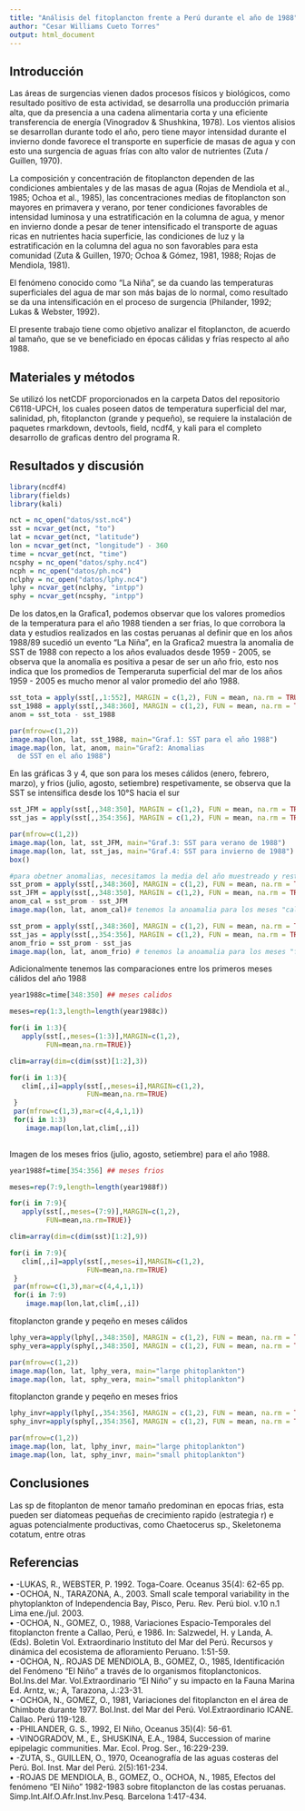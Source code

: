 ```yaml
---
title: "Análisis del fitoplancton frente a Perú durante el año de 1988"
author: "Cesar Williams Cueto Torres"
output: html_document
---
```


## Introducción

Las áreas de surgencias vienen dados procesos físicos y biológicos, como resultado positivo de esta actividad, se desarrolla una producción primaria alta, que da presencia a una cadena alimentaria corta y una eficiente transferencia de energía (Vinogradov & Shushkina, 1978).
Los vientos alisios se desarrollan durante todo el año, pero tiene mayor intensidad durante el invierno donde favorece el transporte en superficie de masas de agua y con esto una surgencia de aguas frías con alto valor de nutrientes (Zuta / Guillen, 1970).

La composición y concentración de fitoplancton dependen de las condiciones ambientales y de las masas de agua (Rojas de Mendiola et al., 1985; Ochoa et al., 1985), las concentraciones medias de fitoplancton son mayores en primavera y verano, por tener condiciones favorables de intensidad luminosa y una estratificación en la columna de agua, y menor en invierno donde a pesar de tener intensificado el transporte de aguas ricas en nutrientes hacia superficie, las condiciones de luz y la estratificación en la columna del agua no son favorables para esta comunidad (Zuta & Guillen, 1970; Ochoa & Gómez, 1981, 1988; Rojas de Mendiola, 1981).

El fenómeno conocido como “La Niña”, se da cuando las temperaturas superficiales del agua de mar son más bajas de lo normal, como resultado se da una intensificación en el proceso de surgencia (Philander, 1992; Lukas & Webster, 1992).

El presente trabajo tiene como objetivo analizar el fitoplancton, de acuerdo al tamaño, que se ve beneficiado en épocas cálidas y frías respecto al año 1988.


## Materiales y métodos

Se utilizó los netCDF proporcionados en la carpeta Datos del repositorio C6118-UPCH, los cuales poseen datos de temperatura superficial del mar, salinidad, ph, fitoplancton (grande y pequeño), se requiere la instalación de paquetes rmarkdown, devtools, field, ncdf4, y kali para el completo desarrollo de graficas dentro del programa R.

## Resultados y discusión

```r
library(ncdf4)
library(fields)
library(kali)

nct = nc_open("datos/sst.nc4")
sst = ncvar_get(nct, "to")
lat = ncvar_get(nct, "latitude")
lon = ncvar_get(nct, "longitude") - 360
time = ncvar_get(nct, "time")
ncsphy = nc_open("datos/sphy.nc4")
ncph = nc_open("datos/ph.nc4")
nclphy = nc_open("datos/lphy.nc4")
lphy = ncvar_get(nclphy, "intpp")
sphy = ncvar_get(ncsphy, "intpp")

```

De los datos,en la Grafica1, podemos observar que los valores promedios de la temperatura para el año 1988 tienden a ser frias, lo que corrobora la data y estudios realizados en las costas peruanas al definir que en los años 1988/89 sucedió un evento "La Niña", en la Grafica2 muestra la anomalia de SST de 1988 con repecto a los años evaluados desde 1959 - 2005, se observa que la anomalia es positiva a pesar de ser un año frio, esto nos indica que los promedios de Temperaruta superficial del mar de los años 1959 - 2005 es mucho menor al valor promedio del año 1988.

```r
sst_tota = apply(sst[,,1:552], MARGIN = c(1,2), FUN = mean, na.rm = TRUE) #total
sst_1988 = apply(sst[,,348:360], MARGIN = c(1,2), FUN = mean, na.rm = TRUE)
anom = sst_tota - sst_1988

par(mfrow=c(1,2))
image.map(lon, lat, sst_1988, main="Graf.1: SST para el año 1988")
image.map(lon, lat, anom, main="Graf2: Anomalias 
  de SST en el año 1988")
```


En las gráficas 3 y 4, que son para los meses cálidos (enero, febrero, marzo), y frios (julio, agosto, setiembre) respetivamente, se observa que la SST se intensifica desde los 10°S hacia el sur
```r
sst_JFM = apply(sst[,,348:350], MARGIN = c(1,2), FUN = mean, na.rm = TRUE) #calido
sst_jas = apply(sst[,,354:356], MARGIN = c(1,2), FUN = mean, na.rm = TRUE) #frio

par(mfrow=c(1,2))
image.map(lon, lat, sst_JFM, main="Graf.3: SST para verano de 1988")
image.map(lon, lat, sst_jas, main="Graf.4: SST para invierno de 1988")
box()

```



```r
#para obetner anomalias, necesitamos la media del año muestreado y restarle nuestros valores, en este caso epoca fria y calida en el año
sst_prom = apply(sst[,,348:360], MARGIN = c(1,2), FUN = mean, na.rm = TRUE)
sst_JFM = apply(sst[,,348:350], MARGIN = c(1,2), FUN = mean, na.rm = TRUE)
anom_cal = sst_prom - sst_JFM
image.map(lon, lat, anom_cal)# tenemos la anoamalia para los meses "calidos" de ese año

sst_prom = apply(sst[,,348:360], MARGIN = c(1,2), FUN = mean, na.rm = TRUE)
sst_jas = apply(sst[,,354:356], MARGIN = c(1,2), FUN = mean, na.rm = TRUE)
anom_frio = sst_prom - sst_jas
image.map(lon, lat, anom_frio) # tenemos la anoamalia para los meses "frios" de ese año
```

Adicionalmente tenemos las comparaciones entre los primeros meses cálidos del año 1988
```r
year1988c=time[348:350] ## meses calidos

meses=rep(1:3,length=length(year1988c))

for(i in 1:3){
   apply(sst[,,meses=(1:3)],MARGIN=c(1,2),
         FUN=mean,na.rm=TRUE)}

clim=array(dim=c(dim(sst)[1:2],3))

for(i in 1:3){
   clim[,,i]=apply(sst[,,meses=i],MARGIN=c(1,2),
                   FUN=mean,na.rm=TRUE)
 }
 par(mfrow=c(1,3),mar=c(4,4,1,1))
 for(i in 1:3)
    image.map(lon,lat,clim[,,i])
 

```

Imagen de los meses frios (julio, agosto, setiembre) para el año 1988.

```r
year1988f=time[354:356] ## meses frios

meses=rep(7:9,length=length(year1988f))

for(i in 7:9){
   apply(sst[,,meses=(7:9)],MARGIN=c(1,2),
         FUN=mean,na.rm=TRUE)}

clim=array(dim=c(dim(sst)[1:2],9))

for(i in 7:9){
   clim[,,i]=apply(sst[,,meses=i],MARGIN=c(1,2),
                   FUN=mean,na.rm=TRUE)
 }
 par(mfrow=c(1,3),mar=c(4,4,1,1))
 for(i in 7:9)
    image.map(lon,lat,clim[,,i])
```



fitoplancton grande y peqeño en meses cálidos
```r

lphy_vera=apply(lphy[,,348:350], MARGIN = c(1,2), FUN = mean, na.rm = TRUE)
sphy_vera=apply(sphy[,,348:350], MARGIN = c(1,2), FUN = mean, na.rm = TRUE)

par(mfrow=c(1,2))
image.map(lon, lat, lphy_vera, main="large phitoplankton")
image.map(lon, lat, sphy_vera, main="small phitoplankton")

```

fitoplancton grande y peqeño en meses frios
```r
lphy_invr=apply(lphy[,,354:356], MARGIN = c(1,2), FUN = mean, na.rm = TRUE)
sphy_invr=apply(sphy[,,354:356], MARGIN = c(1,2), FUN = mean, na.rm = TRUE)

par(mfrow=c(1,2))
image.map(lon, lat, lphy_invr, main="large phitoplankton")
image.map(lon, lat, sphy_invr, main="small phitoplankton")
```


## Conclusiones

Las sp de fitoplanton de menor tamaño predominan en epocas frias, esta pueden ser diatomeas pequeñas de crecimiento rapido (estrategia r) e aguas potencialmente productivas, como Chaetocerus sp., Skeletonema cotatum, entre otras


## Referencias
•	-LUKAS, R., WEBSTER, P. 1992. Toga-Coare. Oceanus 35(4): 62-65 pp.  
•	-OCHOA, N., TARAZONA, A., 2003. Small scale temporal variability in the phytoplankton of Independencia Bay, Pisco, Peru. Rev. Perú biol. v.10 n.1 Lima ene./jul. 2003.  
•	-OCHOA, N., GOMEZ, O., 1988, Variaciones Espacio-Temporales del fitoplancton frente a Callao, Perú, e 1986. In: Salzwedel, H. y Landa, A. (Eds). Boletin Vol. Extraordinario Instituto del Mar del Perú. Recursos y dinámica del ecosistema de afloramiento Peruano. 1:51-59.  
•	-OCHOA, N,. ROJAS DE MENDIOLA, B., GOMEZ, O., 1985, Identificación del Fenómeno "El Niño" a través de lo organismos fitoplanctonicos. Bol.Ins.del Mar. Vol.Extraordinario "El Niño" y su impacto en la Fauna Marina Ed. Arntz, w.; A, Tarazona, J.:23-31.  
•	-OCHOA, N., GOMEZ, O., 1981, Variaciones del fitoplancton en el área de Chimbote durante 1977. Bol.Inst. del Mar del Perú. Vol.Extraordinario ICANE. Callao. Perú 119-128.  
•	-PHILANDER, G. S., 1992, El Niño, Oceanus 35)(4): 56-61.  
•	-VINOGRADOV, M., E., SHUSKINA, E.A., 1984, Succession of marine epipelagic communities. Mar. Ecol. Prog. Ser., 16:229-239.  
•	-ZUTA, S., GUILLEN, O., 1970, Oceanografía de las aguas costeras del Perú. Bol. Inst. Mar del Perú. 2(5):161-234.  
•	-ROJAS DE MENDIOLA, B., GOMEZ, O., OCHOA, N., 1985, Efectos del fenómeno "El Niño" 1982-1983 sobre fitoplancton de las costas peruanas. Simp.Int.Alf.O.Afr.Inst.Inv.Pesq. Barcelona 1:417-434. 


